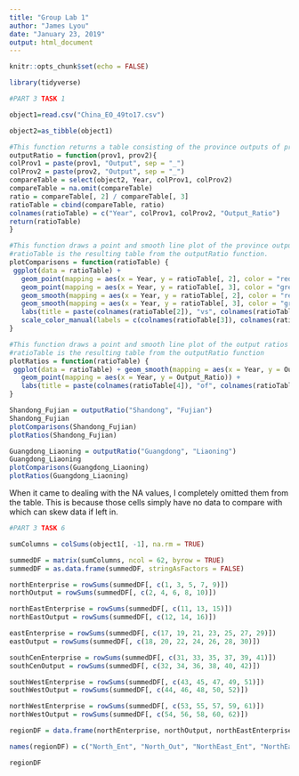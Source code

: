 ```yaml
---
title: "Group Lab 1"
author: "James Lyou"
date: "January 23, 2019"
output: html_document
---
```


```r
knitr::opts_chunk$set(echo = FALSE)
```

```r
library(tidyverse)

#PART 3 TASK 1

object1=read.csv("China_EO_49to17.csv")

object2=as_tibble(object1)

#This function returns a table consisting of the province outputs of prov1, prov2, and the output ratio of the two
outputRatio = function(prov1, prov2){
colProv1 = paste(prov1, "Output", sep = "_")
colProv2 = paste(prov2, "Output", sep = "_")
compareTable = select(object2, Year, colProv1, colProv2)
compareTable = na.omit(compareTable)
ratio = compareTable[, 2] / compareTable[, 3]
ratioTable = cbind(compareTable, ratio)
colnames(ratioTable) = c("Year", colProv1, colProv2, "Output_Ratio")
return(ratioTable)
}

#This function draws a point and smooth line plot of the province outputs.
#ratioTable is the resulting table from the outputRatio function.
plotComparisons = function(ratioTable) {
 ggplot(data = ratioTable) + 
   geom_point(mapping = aes(x = Year, y = ratioTable[, 2], color = "red")) + 
   geom_point(mapping = aes(x = Year, y = ratioTable[, 3], color = "green")) +
   geom_smooth(mapping = aes(x = Year, y = ratioTable[, 2], color = "red")) + 
   geom_smooth(mapping = aes(x = Year, y = ratioTable[, 3], color = "green")) +
   labs(title = paste(colnames(ratioTable[2]), "vs", colnames(ratioTable[3]), sep = " "), y = "Province_Output", color = "Legend") + 
   scale_color_manual(labels = c(colnames(ratioTable[3]), colnames(ratioTable[2])), values = c("red", "green"))
}

#This function draws a point and smooth line plot of the output ratios of the provinces
#ratioTable is the resulting table from the outputRatio function
plotRatios = function(ratioTable) {
 ggplot(data = ratioTable) + geom_smooth(mapping = aes(x = Year, y = Output_Ratio)) +
   geom_point(mapping = aes(x = Year, y = Output_Ratio)) + 
   labs(title = paste(colnames(ratioTable[4]), "of", colnames(ratioTable[2]), "and", colnames(ratioTable[3]), sep = " "))
}

Shandong_Fujian = outputRatio("Shandong", "Fujian")
Shandong_Fujian
plotComparisons(Shandong_Fujian)
plotRatios(Shandong_Fujian)

Guangdong_Liaoning = outputRatio("Guangdong", "Liaoning")
Guangdong_Liaoning
plotComparisons(Guangdong_Liaoning)
plotRatios(Guangdong_Liaoning)
```

When it came to dealing with the NA values, I completely omitted them from the table.  This is because those cells simply have no data to compare with which can skew data if left in.

```r
#PART 3 TASK 6

sumColumns = colSums(object1[, -1], na.rm = TRUE)

summedDF = matrix(sumColumns, ncol = 62, byrow = TRUE)
summedDF = as.data.frame(summedDF, stringAsFactors = FALSE)

northEnterprise = rowSums(summedDF[, c(1, 3, 5, 7, 9)])
northOutput = rowSums(summedDF[, c(2, 4, 6, 8, 10)])

northEastEnterprise = rowSums(summedDF[, c(11, 13, 15)])
northEastOutput = rowSums(summedDF[, c(12, 14, 16)])

eastEnterprise = rowSums(summedDF[, c(17, 19, 21, 23, 25, 27, 29)])
eastOutput = rowSums(summedDF[, c(18, 20, 22, 24, 26, 28, 30)])

southCenEnterprise = rowSums(summedDF[, c(31, 33, 35, 37, 39, 41)])
southCenOutput = rowSums(summedDF[, c(32, 34, 36, 38, 40, 42)])

southWestEnterprise = rowSums(summedDF[, c(43, 45, 47, 49, 51)])
southWestOutput = rowSums(summedDF[, c(44, 46, 48, 50, 52)])

northWestEnterprise = rowSums(summedDF[, c(53, 55, 57, 59, 61)])
northWestOutput = rowSums(summedDF[, c(54, 56, 58, 60, 62)])

regionDF = data.frame(northEnterprise, northOutput, northEastEnterprise, northEastOutput, eastEnterprise, eastOutput, southCenEnterprise, southCenOutput, southWestEnterprise, southWestOutput, northWestEnterprise, northWestOutput)

names(regionDF) = c("North_Ent", "North_Out", "NorthEast_Ent", "NorthEast_Out", "East_Ent", "East_Out", "SouthCentral_Ent", "SouthCentral_Out", "SouthWest_Ent", "SouthWest_Out", "NorthWest_Ent", "NorthWest_Out")

regionDF
```